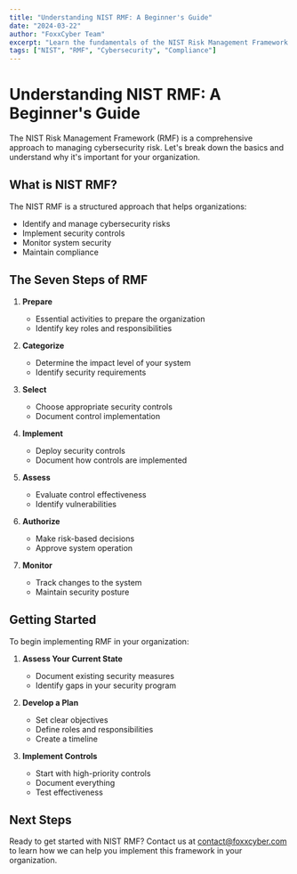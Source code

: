 ```yaml
---
title: "Understanding NIST RMF: A Beginner's Guide"
date: "2024-03-22"
author: "FoxxCyber Team"
excerpt: "Learn the fundamentals of the NIST Risk Management Framework and how it can help protect your organization."
tags: ["NIST", "RMF", "Cybersecurity", "Compliance"]
---
```


# Understanding NIST RMF: A Beginner's Guide

The NIST Risk Management Framework (RMF) is a comprehensive approach to managing cybersecurity risk. Let's break down the basics and understand why it's important for your organization.

## What is NIST RMF?

The NIST RMF is a structured approach that helps organizations:
- Identify and manage cybersecurity risks
- Implement security controls
- Monitor system security
- Maintain compliance

## The Seven Steps of RMF

1. **Prepare**
   - Essential activities to prepare the organization
   - Identify key roles and responsibilities

2. **Categorize**
   - Determine the impact level of your system
   - Identify security requirements

3. **Select**
   - Choose appropriate security controls
   - Document control implementation

4. **Implement**
   - Deploy security controls
   - Document how controls are implemented

5. **Assess**
   - Evaluate control effectiveness
   - Identify vulnerabilities

6. **Authorize**
   - Make risk-based decisions
   - Approve system operation

7. **Monitor**
   - Track changes to the system
   - Maintain security posture

## Getting Started

To begin implementing RMF in your organization:

1. **Assess Your Current State**
   - Document existing security measures
   - Identify gaps in your security program

2. **Develop a Plan**
   - Set clear objectives
   - Define roles and responsibilities
   - Create a timeline

3. **Implement Controls**
   - Start with high-priority controls
   - Document everything
   - Test effectiveness

## Next Steps

Ready to get started with NIST RMF? Contact us at [contact@foxxcyber.com](mailto:contact@foxxcyber.com) to learn how we can help you implement this framework in your organization. 